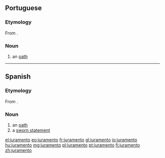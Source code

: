 ==Portuguese==

===Etymology===
From {{etyl|la|pt}} {{term|iuramentum|iūrāmentum|oath|lang=la}}.

===Noun===
{{pt-noun|m|s}}

# an [[oath]]

----

==Spanish==

===Etymology===
From {{etyl|la|es}} {{term|iuramentum|iūrāmentum|oath|lang=la}}.

===Noun===
{{es-noun|m}}

# an [[oath]]
# a [[sworn statement]]

[[el:juramento]]
[[eo:juramento]]
[[fr:juramento]]
[[gl:juramento]]
[[io:juramento]]
[[hu:juramento]]
[[mg:juramento]]
[[pl:juramento]]
[[pt:juramento]]
[[fi:juramento]]
[[zh:juramento]]